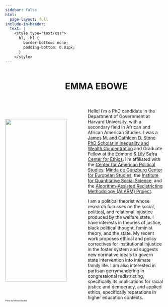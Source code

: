 ```yaml
---
sidebar: false
html:
  page-layout: full
include-in-header:
  text: |
    <style type="text/css">
      h1, .h1 {
        border-bottom: none;
        padding-bottom: 0.01px;
      }
    </style>
---
```


::: column-page-inset
::: columns
::: {.column width="35%"}
:::

::: {.column width="65%"}
# EMMA EBOWE {style="text-transform:none;"}

# 
:::
:::
:::

::: column-page-inset
::: columns
::: {.column width="50%"}
<br> <br> ![](headshot.jpg){width="90%"} <br> <h7 style="font-size:0.6vw">Photo by Melissa Blackall</h7>
:::

::: {.column width="50%"}
Hello! I'm a PhD candidate in the Department of Government at Harvard University, with a secondary field in African and African American Studies. I was a [James M. and Cathleen D. Stone PhD Scholar in Inequality and Wealth Concentration](https://inequality.hks.harvard.edu/) and Graduate Fellow at the [Edmond & Lily Safra Center for Ethics](https://ethics.harvard.edu/). I'm affiliated with the [Center for American Political Studies](https://caps.gov.harvard.edu/home), [Minda de Gunzburg Center for European Studies](https://ces.fas.harvard.edu), the [Institute for Quantitative Social Science](https://www.iq.harvard.edu), and the [Algorithm-Assisted Redistricting Methodology (ALARM) Project](https://alarm-redist.org/about.html).

I am a political theorist whose research focusses on the social, political, and relational injustice produced by the welfare state. I have interests in theories of justice, black political thought, feminist theory, and the state. My recent work proposes ethical and policy correctives for institutional injustice in the foster system and suggests new normative ideals to govern state intervention into intimate family life. I am also interested in partisan gerrymandering in congressional redistricting, specifically its implications for racial justice and democracy, and applied ethics, specifically reparations in higher education contexts.
:::
:::
:::

::: column-page-inset
:::
